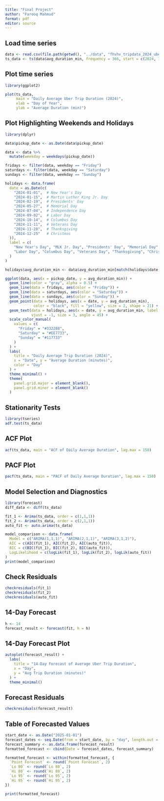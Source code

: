 ```yaml
---
title: "Final Project"
author: "Farooq Mahmud"
format: pdf
editor: source
---
```


## Load time series


```r
data <- read.csv(file.path(getwd(), "../data", "fhvhv_tripdata_2024_uber_timeseries.csv"))
ts_data <- ts(data$avg_duration_min, frequency = 366, start = c(2024, 1))
```


## Plot time series
```r
library(ggplot2)

plot(ts_data,
     main = "Daily Average Uber Trip Duration (2024)",
     xlab = "Day of Year",
     ylab = "Average Duration (min)")
```
## Plot Highlighting Weekends and Holidays

```r
library(dplyr)

data$pickup_date <- as.Date(data$pickup_date)

data <- data %>%
  mutate(weekday = weekdays(pickup_date))

fridays <- filter(data, weekday == "Friday")
saturdays <- filter(data, weekday == "Saturday")
sundays <- filter(data, weekday == "Sunday")

holidays <- data.frame(
  date = as.Date(c(
    "2024-01-01",  # New Year's Day
    "2024-01-15",  # Martin Luther King Jr. Day
    "2024-02-19",  # Presidents' Day
    "2024-05-27",  # Memorial Day
    "2024-07-04",  # Independence Day
    "2024-09-02",  # Labor Day
    "2024-10-14",  # Columbus Day
    "2024-11-11",  # Veterans Day
    "2024-11-28",  # Thanksgiving
    "2024-12-25"   # Christmas
  )),
  label = c(
    "New Year's Day", "MLK Jr. Day", "Presidents' Day", "Memorial Day", "Independence Day",
    "Labor Day", "Columbus Day", "Veterans Day", "Thanksgiving", "Christmas"
  )
)

holidays$avg_duration_min <- data$avg_duration_min[match(holidays$date, data$pickup_date)]

ggplot(data, aes(x = pickup_date, y = avg_duration_min)) +
  geom_line(color = "gray", alpha = 0.5) +
  geom_line(data = fridays, aes(color = "Friday")) +
  geom_line(data = saturdays, aes(color = "Saturday")) +
  geom_line(data = sundays, aes(color = "Sunday")) +
  geom_point(data = holidays, aes(x = date, y = avg_duration_min), 
             color = "black", fill = "yellow", size = 2, shape = 21) +
  geom_text(data = holidays, aes(x = date, y = avg_duration_min, label = label), 
            vjust = -1, size = 3, angle = 45) +
  scale_color_manual(
    values = c(
      "Friday" = "#332288", 
      "Saturday" = "#EE7733",
      "Sunday" = "#117733"   
    )
  ) +
  labs(
    title = "Daily Average Trip Duration (2024)",
    x = "Date", y = "Average Duration (minutes)",
    color = "Day"
  ) +
  theme_minimal() +
  theme(
    panel.grid.major = element_blank(),
    panel.grid.minor = element_blank()
  )

```

## Stationarity Tests

```r
library(tseries)
adf.test(ts_data)
```

## ACF Plot
```r
acf(ts_data, main = "ACF of Daily Average Duration", lag.max = 150)
```
## PACF Plot
```r
pacf(ts_data, main = "PACF of Daily Average Duration", lag.max = 150)
```

## Model Selection and Diagnostics
```r
library(forecast)
diff_data <- diff(ts_data)

fit_1 <- Arima(ts_data, order = c(1,1,1))
fit_2 <- Arima(ts_data, order = c(2,1,1))
auto_fit <- auto.arima(ts_data)

model_comparison <- data.frame(
  Model = c("ARIMA(1,1,1)", "ARIMA(2,1,1)", "ARIMA(3,1,2)"),
  AIC = c(AIC(fit_1), AIC(fit_2), AIC(auto_fit)),
  BIC = c(BIC(fit_1), BIC(fit_2), BIC(auto_fit)),
  LogLikelihood = c(logLik(fit_1), logLik(fit_2), logLik(auto_fit))
)
print(model_comparison)
```
## Check Residuals
```r
checkresiduals(fit_1)
checkresiduals(fit_2)
checkresiduals(auto_fit)
```

## 14-Day Forecast
```r
h <- 14
forecast_result <- forecast(fit, h = h)
```

## 14-Day Forecast Plot
```r
autoplot(forecast_result) +
  labs(
    title = "14-Day Forecast of Average Uber Trip Duration",
    x = "Day",
    y = "Avg Trip Duration (minutes)"
  ) +
  theme_minimal()
```

## Forecast Residuals
```r
checkresiduals(forecast_result)
```

## Table of Forecasted Values
```r
start_date <- as.Date("2025-01-01")
forecast_dates <- seq.Date(from = start_date, by = "day", length.out = h)
forecast_summary <- as.data.frame(forecast_result)
formatted_forecast <- cbind(Date = forecast_dates, forecast_summary)

formatted_forecast <- within(formatted_forecast, {
  `Point Forecast` <- round(`Point Forecast`, 2)
  `Lo 80` <- round(`Lo 80`, 2)
  `Hi 80` <- round(`Hi 80`, 2)
  `Lo 95` <- round(`Lo 95`, 2)
  `Hi 95` <- round(`Hi 95`, 2)
})

print(formatted_forecast)
```